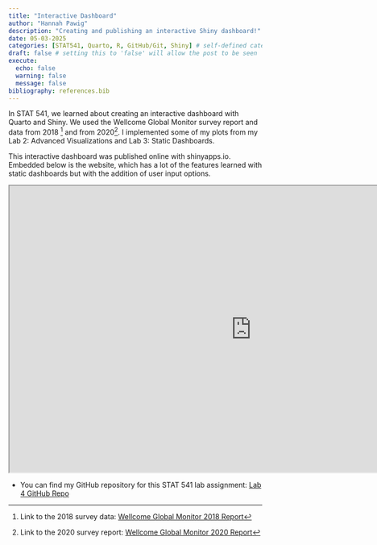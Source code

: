 ```yaml
---
title: "Interactive Dashboard"
author: "Hannah Pawig"
description: "Creating and publishing an interactive Shiny dashboard!"
date: 05-03-2025
categories: [STAT541, Quarto, R, GitHub/Git, Shiny] # self-defined categories
draft: false # setting this to 'false' will allow the post to be seen
execute:
  echo: false
  warning: false
  message: false
bibliography: references.bib
---
```


In STAT 541, we learned about creating an interactive dashboard with Quarto and Shiny. 
We used the Wellcome Global Monitor survey report and data from 2018 [^1] and from 2020[^2].
I implemented some of my plots from my Lab 2: Advanced Visualizations and Lab 3: Static Dashboards.

This interactive dashboard was published online with shinyapps.io. Embedded below is the website, 
which has a lot of the features learned with static dashboards but with the addition of 
user input options.


```{=html}
<center>

<iframe src="https://s630ps-hpawig.shinyapps.io/STAT541-Lab4/"
frameborder="1" width="960" height="569" allowfullscreen="true"
mozallowfullscreen="true" webkitallowfullscreen="true"
title="STAT541 Lab 3: Static Dashboard">
</iframe>

</center>
```




[^1]: Link to the 2018 survey data: [Wellcome Global Monitor 2018 Report](https://wellcome.org/reports/wellcome-global-monitor/2018)

[^2]: Link to the 2020 survey report: [Wellcome Global Monitor 2020 Report](https://wellcome.org/reports/wellcome-global-monitor-mental-health/2020)


- You can find my GitHub repository for this STAT 541 lab assignment: [Lab 4 GitHub Repo](https://github.com/hpawig/stat-541-lab-4)